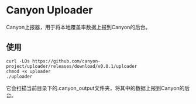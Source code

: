 # Canyon Uploader

Canyon上报器，用于将本地覆盖率数据上报到Canyon的后台。

## 使用

```shell
curl -LOs https://github.com/canyon-project/uploader/releases/download/v0.0.1/uploader
chmod +x uploader
./uploader
```

它会扫描当前目录下的.canyon_output文件夹，将其中的数据上报到Canyon的后台。


<FileTree>
  <FileTree.Folder name=".canyon_output" defaultOpen>
    <FileTree.File name="coverage-xxxxxx.json" />
    <FileTree.File name="coverage-yyyyyy.json" />
    <FileTree.File name="coverage-zzzzzz.json" />
  </FileTree.Folder>
</FileTree>
